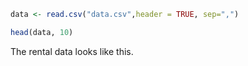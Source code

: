 ```r

data <- read.csv("data.csv",header = TRUE, sep=",")

head(data, 10)

```

The rental data looks like this.